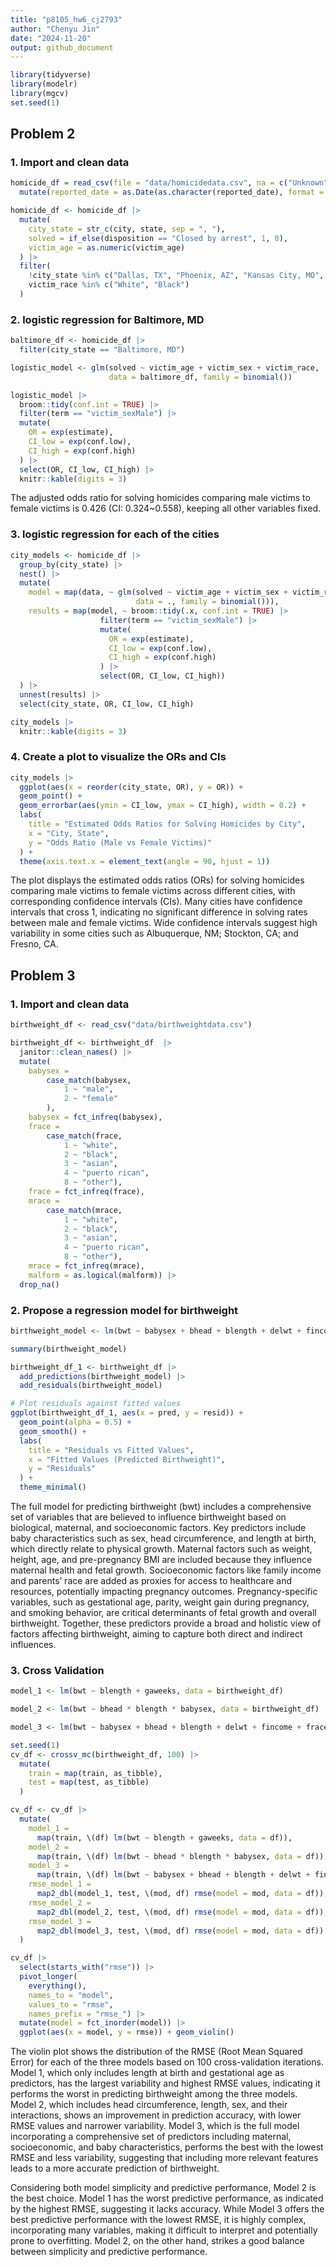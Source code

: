 ```yaml
---
title: "p8105_hw6_cj2793"
author: "Chenyu Jin"
date: "2024-11-20"
output: github_document
---
```


```r
library(tidyverse)
library(modelr)
library(mgcv)
set.seed(1)
```

## Problem 2

### 1. Import and clean data

```r
homicide_df = read_csv(file = "data/homicidedata.csv", na = c("Unknown", "NA", "")) |>
  mutate(reported_date = as.Date(as.character(reported_date), format = "%Y%m%d"))
```

```r
homicide_df <- homicide_df |>
  mutate(
    city_state = str_c(city, state, sep = ", "),
    solved = if_else(disposition == "Closed by arrest", 1, 0),
    victim_age = as.numeric(victim_age)
  ) |>
  filter(
    !city_state %in% c("Dallas, TX", "Phoenix, AZ", "Kansas City, MO", "Tulsa, AL"),
    victim_race %in% c("White", "Black")
  )

```

### 2. logistic regression for Baltimore, MD

```r
baltimore_df <- homicide_df |>
  filter(city_state == "Baltimore, MD")
```

```r
logistic_model <- glm(solved ~ victim_age + victim_sex + victim_race, 
                      data = baltimore_df, family = binomial())
```

```r
logistic_model |>
  broom::tidy(conf.int = TRUE) |>
  filter(term == "victim_sexMale") |> 
  mutate(
    OR = exp(estimate),
    CI_low = exp(conf.low),
    CI_high = exp(conf.high)
  ) |> 
  select(OR, CI_low, CI_high) |> 
  knitr::kable(digits = 3)
```

The adjusted odds ratio for solving homicides comparing male victims to female victims is 0.426 (CI: 0.324~0.558), keeping all other variables fixed.

### 3. logistic regression for each of the cities

```r
city_models <- homicide_df |>
  group_by(city_state) |>
  nest() |>
  mutate(
    model = map(data, ~ glm(solved ~ victim_age + victim_sex + victim_race, 
                            data = ., family = binomial())),
    results = map(model, ~ broom::tidy(.x, conf.int = TRUE) |>
                    filter(term == "victim_sexMale") |>
                    mutate(
                      OR = exp(estimate),
                      CI_low = exp(conf.low),
                      CI_high = exp(conf.high)
                    ) |>
                    select(OR, CI_low, CI_high))
  ) |>
  unnest(results) |>
  select(city_state, OR, CI_low, CI_high)
```

```r
city_models |>
  knitr::kable(digits = 3)
```

### 4. Create a plot to visualize the ORs and CIs

```r
city_models |>
  ggplot(aes(x = reorder(city_state, OR), y = OR)) +
  geom_point() +
  geom_errorbar(aes(ymin = CI_low, ymax = CI_high), width = 0.2) +
  labs(
    title = "Estimated Odds Ratios for Solving Homicides by City",
    x = "City, State",
    y = "Odds Ratio (Male vs Female Victims)"
  ) +
  theme(axis.text.x = element_text(angle = 90, hjust = 1))
```

The plot displays the estimated odds ratios (ORs) for solving homicides comparing male victims to female victims across different cities, with corresponding confidence intervals (CIs). Many cities have confidence intervals that cross 1, indicating no significant difference in solving rates between male and female victims. Wide confidence intervals suggest high variability in some cities such as Albuquerque, NM; Stockton, CA; and Fresno, CA.

## Problem 3

### 1. Import and clean data

```r
birthweight_df <- read_csv("data/birthweightdata.csv")
```

```r
birthweight_df <- birthweight_df  |> 
  janitor::clean_names() |>
  mutate(
    babysex = 
        case_match(babysex,
            1 ~ "male",
            2 ~ "female"
        ),
    babysex = fct_infreq(babysex),
    frace = 
        case_match(frace,
            1 ~ "white",
            2 ~ "black", 
            3 ~ "asian", 
            4 ~ "puerto rican", 
            8 ~ "other"),
    frace = fct_infreq(frace),
    mrace = 
        case_match(mrace,
            1 ~ "white",
            2 ~ "black", 
            3 ~ "asian", 
            4 ~ "puerto rican",
            8 ~ "other"),
    mrace = fct_infreq(mrace),
    malform = as.logical(malform)) |>
  drop_na()
```

### 2. Propose a regression model for birthweight

```r
birthweight_model <- lm(bwt ~ babysex + bhead + blength + delwt + fincome + frace + gaweeks + malform + menarche + mheight + momage + mrace + parity + pnumlbw + pnumsga + ppbmi + ppwt + smoken + wtgain, data = birthweight_df)

summary(birthweight_model)

birthweight_df_1 <- birthweight_df |>
  add_predictions(birthweight_model) |>
  add_residuals(birthweight_model)

# Plot residuals against fitted values
ggplot(birthweight_df_1, aes(x = pred, y = resid)) +
  geom_point(alpha = 0.5) +
  geom_smooth() +
  labs(
    title = "Residuals vs Fitted Values",
    x = "Fitted Values (Predicted Birthweight)",
    y = "Residuals"
  ) +
  theme_minimal()
```

The full model for predicting birthweight (bwt) includes a comprehensive set of variables that are believed to influence birthweight based on biological, maternal, and socioeconomic factors. Key predictors include baby characteristics such as sex, head circumference, and length at birth, which directly relate to physical growth. Maternal factors such as weight, height, age, and pre-pregnancy BMI are included because they influence maternal health and fetal growth. Socioeconomic factors like family income and parents' race are added as proxies for access to healthcare and resources, potentially impacting pregnancy outcomes. Pregnancy-specific variables, such as gestational age, parity, weight gain during pregnancy, and smoking behavior, are critical determinants of fetal growth and overall birthweight. Together, these predictors provide a broad and holistic view of factors affecting birthweight, aiming to capture both direct and indirect influences.

### 3. Cross Validation

```r
model_1 <- lm(bwt ~ blength + gaweeks, data = birthweight_df)

model_2 <- lm(bwt ~ bhead * blength * babysex, data = birthweight_df)

model_3 <- lm(bwt ~ babysex + bhead + blength + delwt + fincome + frace + gaweeks + malform + menarche + mheight + momage + mrace + parity + pnumlbw + pnumsga + ppbmi + ppwt + smoken + wtgain, data = birthweight_df)
```

```r
set.seed(1)
cv_df <- crossv_mc(birthweight_df, 100) |>
  mutate(
    train = map(train, as_tibble),
    test = map(test, as_tibble)
  )

cv_df <- cv_df |>
  mutate(
    model_1 = 
      map(train, \(df) lm(bwt ~ blength + gaweeks, data = df)),
    model_2 = 
      map(train, \(df) lm(bwt ~ bhead * blength * babysex, data = df)),
    model_3 = 
      map(train, \(df) lm(bwt ~ babysex + bhead + blength + delwt + fincome + frace + gaweeks + malform + menarche + mheight + momage + mrace + parity + pnumlbw + pnumsga + ppbmi + ppwt + smoken + wtgain, data = df)),
    rmse_model_1 = 
      map2_dbl(model_1, test, \(mod, df) rmse(model = mod, data = df)),
    rmse_model_2 = 
      map2_dbl(model_2, test, \(mod, df) rmse(model = mod, data = df)),
    rmse_model_3 = 
      map2_dbl(model_3, test, \(mod, df) rmse(model = mod, data = df))
  )

cv_df |> 
  select(starts_with("rmse")) |> 
  pivot_longer(
    everything(),
    names_to = "model", 
    values_to = "rmse",
    names_prefix = "rmse_") |> 
  mutate(model = fct_inorder(model)) |> 
  ggplot(aes(x = model, y = rmse)) + geom_violin()
```

The violin plot shows the distribution of the RMSE (Root Mean Squared Error) for each of the three models based on 100 cross-validation iterations. Model 1, which only includes length at birth and gestational age as predictors, has the largest variability and highest RMSE values, indicating it performs the worst in predicting birthweight among the three models. Model 2, which includes head circumference, length, sex, and their interactions, shows an improvement in prediction accuracy, with lower RMSE values and narrower variability. Model 3, which is the full model incorporating a comprehensive set of predictors including maternal, socioeconomic, and baby characteristics, performs the best with the lowest RMSE and less variability, suggesting that including more relevant features leads to a more accurate prediction of birthweight.

Considering both model simplicity and predictive performance, Model 2 is the best choice. Model 1 has the worst predictive performance, as indicated by the highest RMSE, suggesting it lacks accuracy. While Model 3 offers the best predictive performance with the lowest RMSE, it is highly complex, incorporating many variables, making it difficult to interpret and potentially prone to overfitting. Model 2, on the other hand, strikes a good balance between simplicity and predictive performance. 